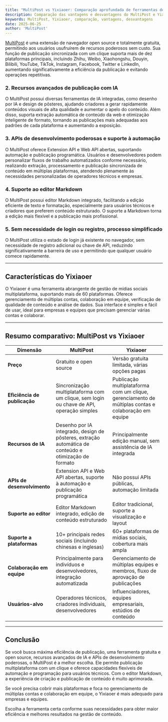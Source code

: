 ```yaml
---
title: "MultiPost vs Yixiaoer: Comparação aprofundada de ferramentas de publicação multiplataforma"
description: Comparação das vantagens e desvantagens do MultiPost e Yixiaoer
keywords: MultiPost, Yixiaoer, comparação, vantagens, desvantagens
date: 2025-06-25
author: 'MultiPost'
---
```


[MultiPost](https://multipost.app) é uma extensão de navegador open source e totalmente gratuita, permitindo aos usuários usufruírem de recursos poderosos sem custo. Sua função de publicação sincronizada com um clique suporta mais de dez plataformas principais, incluindo Zhihu, Weibo, Xiaohongshu, Douyin, Bilibili, YouTube, TikTok, Instagram, Facebook, Twitter e LinkedIn, aumentando significativamente a eficiência da publicação e evitando operações repetitivas.

### 2. Recursos avançados de publicação com IA

O MultiPost possui diversas ferramentas de IA integradas, como desenho por IA e design de pôsteres, ajudando criadores a gerar rapidamente conteúdos visuais de alta qualidade e aumentar o apelo do conteúdo. Além disso, suporta extração automática de conteúdo da web e otimização inteligente de formato, tornando as publicações mais adequadas aos padrões de cada plataforma e aumentando a exposição.

### 3. APIs de desenvolvimento poderosas e suporte à automação

O MultiPost oferece Extension API e Web API abertas, suportando automação e publicação programática. Usuários e desenvolvedores podem personalizar fluxos de trabalho automatizados conforme necessário, realizando extração, processamento e publicação sincronizada de conteúdo em múltiplas plataformas, atendendo plenamente às necessidades personalizadas de operadores técnicos e empresas.

### 4. Suporte ao editor Markdown

O MultiPost possui editor Markdown integrado, facilitando a edição eficiente de texto e formatação, especialmente para usuários técnicos e criadores que preferem conteúdo estruturado. O suporte a Markdown torna a edição mais flexível e a publicação mais profissional.

### 5. Sem necessidade de login ou registro, processo simplificado

O MultiPost utiliza o estado de login já existente no navegador, sem necessidade de registro adicional ou chave de API, reduzindo significativamente a barreira de uso e permitindo que qualquer usuário comece rapidamente.

---

## Características do Yixiaoer

O Yixiaoer é uma ferramenta abrangente de gestão de mídias sociais multiplataforma, suportando mais de 60 plataformas. Oferece gerenciamento de múltiplas contas, colaboração em equipe, verificação de qualidade de conteúdo e análise de dados. Sua interface é simples e fácil de usar, ideal para empresas e equipes que precisam gerenciar várias contas e colaborar.

---

## Resumo comparativo: MultiPost vs Yixiaoer

| Dimensão           | MultiPost                                   | Yixiaoer                                         |
|--------------------|---------------------------------------------|-------------------------------------------------|
| **Preço**          | Gratuito e open source                      | Versão gratuita limitada, várias opções pagas      |
| **Eficiência de publicação** | Sincronização multiplataforma com um clique, sem login ou chave de API, operação simples | Publicação multiplataforma com um clique, gerenciamento de múltiplas contas e colaboração em equipe |
| **Recursos de IA** | Desenho por IA integrado, design de pôsteres, extração automática de conteúdo e otimização de formato | Principalmente edição manual, sem assistência de IA integrada |
| **APIs de desenvolvimento** | Extension API e Web API abertas, suporte à automação e publicação programática | Não possui APIs públicas, automação limitada       |
| **Suporte ao editor** | Editor Markdown integrado, edição de conteúdo estruturado | Editor tradicional, suporte a visualização e layout |
| **Suporte a plataformas** | 10+ principais redes sociais (incluindo chinesas e inglesas) | 60+ plataformas de mídias sociais, cobertura mais ampla |
| **Colaboração em equipe** | Principalmente para indivíduos e desenvolvedores, integração automatizada | Gerenciamento de múltiplas equipes e membros, fluxo de aprovação de publicações |
| **Usuários-alvo** | Operadores técnicos, criadores individuais, desenvolvedores | Influenciadores, equipes empresariais, estúdios de conteúdo |

---

## Conclusão

Se você busca máxima eficiência de publicação, uma ferramenta gratuita e open source, recursos avançados de IA e APIs de desenvolvimento poderosas, o MultiPost é a melhor escolha. Ele permite publicação multiplataforma com um clique e oferece capacidades flexíveis de automação e programação para usuários técnicos. Com o editor Markdown, a experiência de criação e publicação de conteúdo é muito aprimorada.

Se você precisa cobrir mais plataformas e foca no gerenciamento de múltiplas contas e colaboração em equipe, o Yixiaoer é mais adequado para empresas e equipes.

Escolha a ferramenta certa conforme suas necessidades para obter maior eficiência e melhores resultados na gestão de conteúdo. 